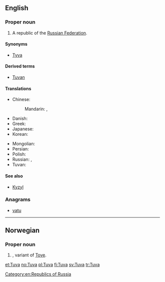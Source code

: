 ==English==
{{wikipedia}}

===Proper noun===
{{en-proper noun}}

# A republic of the [[Russian Federation]].

====Synonyms====
* [[Tyva]]

====Derived terms====
* [[Tuvan]]

====Translations====
{{trans-top|a republic of the Russian Federation}}
* Chinese:
*: Mandarin: {{t|cmn|圖瓦|sc=Hani}}, {{t|cmn|图瓦|tr=Túwǎ|sc=Hani}}
* Danish: {{t-|da|Tuva}}
* Greek: {{t-|el|Τιβά|f|tr=Tivá}}
* Japanese: {{t-|ja|トゥヴァ|tr=Tūva}}
* Korean: {{t-|ko|투바|tr=Tuba|sc=Hang}}
{{trans-mid}}
* Mongolian: {{t-|mn|Тува|tr=Tuva|sc=Cyrl}}
* Persian: {{t-|fa|توفا|f|tr=Tufâ}}
* Polish: {{t|pl|Tuwa|f}}
* Russian: {{t-|ru|Тува|f|tr=Tuvá}}, {{t+|ru|Тыва|f|tr=Tyvá}}
* Tuvan: {{tø|tyv|Тыва}}
{{trans-bottom}}

====See also====
* [[Kyzyl]]

===Anagrams===
* [[vatu#English|vatu]]

[[Category:en:Republics of Russia]]

----

==Norwegian==

===Proper noun===
{{head|no|proper noun}}

# {{given name|female|lang=no}}, variant of [[Tove]].

[[et:Tuva]]
[[no:Tuva]]
[[pl:Tuva]]
[[fi:Tuva]]
[[sv:Tuva]]
[[tr:Tuva]]